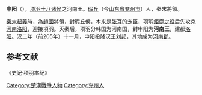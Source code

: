 '''申阳'''（{{bd|？||？||catIdx=S}}），[[项羽十八诸侯|项羽十八诸侯]]之河南王。[[瑕丘|瑕丘]]（今[[山东省|山东省]][[兖州市|兖州市]]）人，秦末將領。

[[秦末起義|秦末起義]]時，為[[趙國|趙國]]將領，封瑕丘侯，本来是[[张耳|张耳]]的宠臣，项羽[[鉅鹿之役|鉅鹿之役]]后先攻克[[河南|河南]][[洛阳|洛阳]]，迎接項羽。灭秦后，项羽分韩国为河南国，封申阳为'''河南王'''，建都[[洛阳|洛阳]]。汉二年（前205年）十一月，申阳投降汉王[[刘邦|刘邦]]，其地成为[[河南郡|河南郡]]。

==参考文献==
《史记·项羽本纪》

{{项羽十八诸侯}}
{{秦末汉初人物}}

{{DEFAULTSORT:S}}
[[Category:楚漢戰爭人物|Category:楚漢戰爭人物]]
[[Category:兖州人|Category:兖州人]]